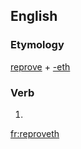 ==English==

===Etymology===
[[reprove]] + [[-eth]]

===Verb===
{{head|en|verb form}}

# {{en-archaic third-person singular of|reprove}}

[[fr:reproveth]]